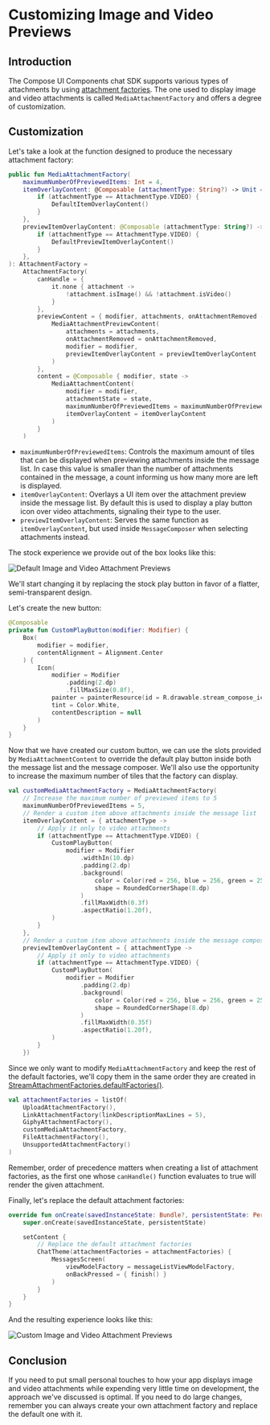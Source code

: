 # Customizing Image and Video Previews

## Introduction

The Compose UI Components chat SDK supports various types of attachments by using [attachment factories](../03-general-customization/01-chat-theme.mdx#streamattachmentfactories). The one used to display image and video attachments is called `MediaAttachmentFactory` and offers a degree of customization.

## Customization

Let's take a look at the function designed to produce the necessary attachment factory:

```kotlin
public fun MediaAttachmentFactory(
    maximumNumberOfPreviewedItems: Int = 4,
    itemOverlayContent: @Composable (attachmentType: String?) -> Unit = { attachmentType ->
        if (attachmentType == AttachmentType.VIDEO) {
            DefaultItemOverlayContent()
        }
    },
    previewItemOverlayContent: @Composable (attachmentType: String?) -> Unit = { attachmentType ->
        if (attachmentType == AttachmentType.VIDEO) {
            DefaultPreviewItemOverlayContent()
        }
    },
): AttachmentFactory =
    AttachmentFactory(
        canHandle = {
            it.none { attachment ->
                !attachment.isImage() && !attachment.isVideo()
            }
        },
        previewContent = { modifier, attachments, onAttachmentRemoved ->
            MediaAttachmentPreviewContent(
                attachments = attachments,
                onAttachmentRemoved = onAttachmentRemoved,
                modifier = modifier,
                previewItemOverlayContent = previewItemOverlayContent
            )
        },
        content = @Composable { modifier, state ->
            MediaAttachmentContent(
                modifier = modifier,
                attachmentState = state,
                maximumNumberOfPreviewedItems = maximumNumberOfPreviewedItems,
                itemOverlayContent = itemOverlayContent
            )
        }
    )
```

* `maximumNumberOfPreviewedItems`: Controls the maximum amount of tiles that can be displayed when previewing attachments inside the message list. In case this value is smaller than the number of attachments contained in the message, a count informing us how many more are left is displayed.
* `itemOverlayContent`: Overlays a UI item over the attachment preview inside the message list. By default this is used to display a play button icon over video attachments, signaling their type to the user.
* `previewItemOverlayContent`: Serves the same function as `itemOverlayContent`, but used inside `MessageComposer` when selecting attachments instead.

The stock experience we provide out of the box looks like this:

![Default Image and Video Attachment Previews](../../assets/compose_customizing_image_and_video_attachments_stock.png)

We'll start changing it by replacing the stock play button in favor of a flatter, semi-transparent design.

Let's create the new button:

```kotlin
@Composable
private fun CustomPlayButton(modifier: Modifier) {
    Box(
        modifier = modifier,
        contentAlignment = Alignment.Center
    ) {
        Icon(
            modifier = Modifier
                .padding(2.dp)
                .fillMaxSize(0.8f),
            painter = painterResource(id = R.drawable.stream_compose_ic_play),
            tint = Color.White,
            contentDescription = null
        )
    }
}
```

Now that we have created our custom button, we can use the slots provided by `MediaAttachmentContent` to override the default play button inside both the message list and the message composer.
We'll also use the opportunity to increase the maximum number of tiles that the factory can display.

```kotlin
val customMediaAttachmentFactory = MediaAttachmentFactory(
    // Increase the maximum number of previewed items to 5
    maximumNumberOfPreviewedItems = 5,
    // Render a custom item above attachments inside the message list
    itemOverlayContent = { attachmentType ->
        // Apply it only to video attachments
        if (attachmentType == AttachmentType.VIDEO) {
            CustomPlayButton(
                modifier = Modifier
                    .widthIn(10.dp)
                    .padding(2.dp)
                    .background(
                        color = Color(red = 256, blue = 256, green = 256, alpha = 220),
                        shape = RoundedCornerShape(8.dp)
                    )
                    .fillMaxWidth(0.3f)
                    .aspectRatio(1.20f),
            )
        }
    },
    // Render a custom item above attachments inside the message composer
    previewItemOverlayContent = { attachmentType ->
        // Apply it only to video attachments
        if (attachmentType == AttachmentType.VIDEO) {
            CustomPlayButton(
                modifier = Modifier
                    .padding(2.dp)
                    .background(
                        color = Color(red = 256, blue = 256, green = 256, alpha = 220),
                        shape = RoundedCornerShape(8.dp)
                    )
                    .fillMaxWidth(0.35f)
                    .aspectRatio(1.20f),
            )
        }
    })
```

Since we only want to modify `MediaAttachmentFactory` and keep the rest of the default factories, we'll copy them in the same order they are created in [StreamAttachmentFactories.defaultFactories()](https://github.com/GetStream/stream-chat-android/blob/main/stream-chat-android-compose/src/main/java/io/getstream/chat/android/compose/ui/attachments/StreamAttachmentFactories.kt#L65).

```kotlin
val attachmentFactories = listOf(
    UploadAttachmentFactory(),
    LinkAttachmentFactory(linkDescriptionMaxLines = 5),
    GiphyAttachmentFactory(),
    customMediaAttachmentFactory,
    FileAttachmentFactory(),
    UnsupportedAttachmentFactory()
)
```

Remember, order of precedence matters when creating a list of attachment factories, as the first one whose `canHandle()` function evaluates to true will render the given attachment.

Finally, let's replace the default attachment factories:

```kotlin
override fun onCreate(savedInstanceState: Bundle?, persistentState: PersistableBundle?) {
    super.onCreate(savedInstanceState, persistentState)

    setContent {
        // Replace the default attachment factories
        ChatTheme(attachmentFactories = attachmentFactories) {
            MessagesScreen(
                viewModelFactory = messageListViewModelFactory,
                onBackPressed = { finish() }
            )
        }
    }
}
```

And the resulting experience looks like this:

![Custom Image and Video Attachment Previews](../../assets/compose_customizing_image_and_video_attachments_custom.png)

## Conclusion

If you need to put small personal touches to how your app displays image and video attachments while expending very little time on development, the approach we've discussed is optimal. If you need to do large changes, remember you can always create your own attachment factory and replace the default one with it.
